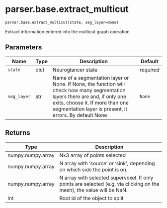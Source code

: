 # parser.base.extract_multicut { #nglui.parser.base.extract_multicut }

`parser.base.extract_multicut(state, seg_layer=None)`

Extract information entered into the multicut graph operation

## Parameters

| Name        | Type   | Description                                                                                                                                                                                                                 | Default    |
|-------------|--------|-----------------------------------------------------------------------------------------------------------------------------------------------------------------------------------------------------------------------------|------------|
| `state`     | dict   | Neuroglancer state                                                                                                                                                                                                          | _required_ |
| `seg_layer` | str    | Name of a segmentation layer or None. If None, the function will check how many segmentation layers there are and, if only one exits, choose it. If more than one segmentation layer is present, it errors. By default None | `None`     |

## Returns

| Type              | Description                                                                                                           |
|-------------------|-----------------------------------------------------------------------------------------------------------------------|
| numpy.numpy.array | Nx3 array of points selected                                                                                          |
| numpy.numpy.array | N array with 'source' or 'sink', depending on which side the point is on.                                             |
| numpy.numpy.array | N array with selected supervoxel. If only points are selected (e.g. via clicking on the mesh), the value will be NaN. |
| int               | Root id of the object to split                                                                                        |
